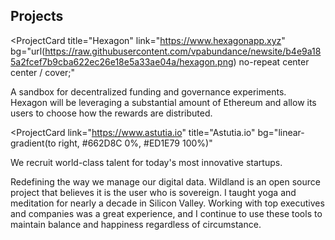## Projects

<ProjectCard
  title="Hexagon"
  link="https://www.hexagonapp.xyz"
  bg="url(https://raw.githubusercontent.com/vpabundance/newsite/b4e9a185a2fcef7b9cba622ec26e18e5a33ae04a/hexagon.png) no-repeat center center / cover;"
  
>
  A sandbox for decentralized funding and governance experiments.  Hexagon will be leveraging a substantial amount of Ethereum and allow its users to choose how the rewards are distributed.
</ProjectCard>

<ProjectCard
  link="https://www.astutia.io"
  title="Astutia.io"
  bg="linear-gradient(to right, #662D8C 0%, #ED1E79 100%)"
>
  We recruit world-class talent for today's most innovative startups.

</ProjectCard>
<ProjectCard
  title="Wildland"
  link="https://www.lekoarts.de/garden/adding-a-draft-feature-to-gatsby?utm_source=cara&utm_medium=Theme"
  bg="linear-gradient(to right, #009245 0%, #FCEE21 100%)"
>
  Redefining the way we manage our digital data. Wildland is an open source project that believes it is the user who is sovereign.
</ProjectCard>
<ProjectCard
  title="Yoga & Meditation"
  link="https://www.lekoarts.de/design/introducing-the-theme-ui-plugin-for-figma?utm_source=cara&utm_medium=Theme"
  bg="linear-gradient(to right, #D585FF 0%, #00FFEE 100%)"
>
  I taught yoga and meditation for nearly a decade in Silicon Valley.  Working with top executives and companies was a great experience, and I continue to use these tools to maintain balance and happiness regardless of circumstance. 
</ProjectCard>
